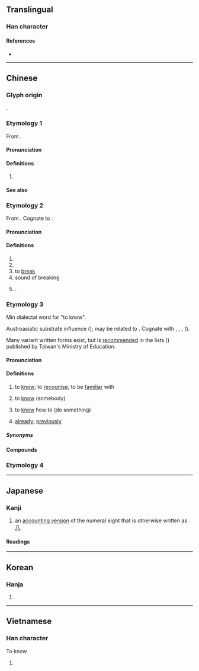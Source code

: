 {{character info}}
==Translingual==

===Han character===
{{Han char|rn=64|rad=手|as=07|sn=10|four=52000|canj=QRSN|ids=⿰扌别,⿰扌別}}

====References====
* {{Han ref|kx=0433.180|dkj=12141|dj=0783.010|hdz=31883.050|uh=634C|ud=25420|bh=AEC3|bd=44739}}

----

==Chinese==

===Glyph origin===
{{Han etym}}
{{Han compound|手|alt1=扌|別|t1=hand|ls=psc|c1=s|c2=p}}.

===Etymology 1===
{{zh-forms}}
From {{inh|zh|sit-pro|*b-r-gjat ~ b-g-rjat|*b-r-gjat|eight}}.
[[File:Tickets of Jiading Bus.jpg|thumb|{{lang|zh|'''捌'''元}}]]

====Pronunciation====
{{zh-pron
|m=bā
|c=baat3
|mn=qz,tp,xm:poeh/kh,zz:peh
|mc=1
|cat=num
}}

====Definitions====
{{zh-hanzi}}

# {{lb|zh|financial}} {{zh-alt-form|八|[[eight]]}}

====See also====
{{Chinese-numbers}}

===Etymology 2===
From {{inh|zh|sit-pro|*brat ~ prat|*brat|cut apart, cut open}}. Cognate to {{zh-m|*別}}.

====Pronunciation====
{{zh-pron
|m=bā
|c=baat3
|mc=y
|oc=y
|cat=v,n,pn
}}

====Definitions====
{{zh-hanzi}}

# {{zh-alt-form|朳|toothless rake}}
# {{zh-alt-form|扒|to break open, split open}}
# to [[break]]
# sound of breaking
# {{surname|zh|nodot=1}}.

===Etymology 3===
{{zh-forms|alt=別,八,仈,白,𧧸,識-"to know",曾-"already"}}
Min dialectal word for "to know".

Austroasiatic substrate influence ({{zh-ref|Norman and Mei, 1976}}); may be related to {{zh-m|*別|to split; to differentiate}}. Cognate with {{cog|vi|biết||to know}}, {{cog|mtq|mắt||to know}}, {{cog|mkh-ban-pro|*băt||to remember, to know}}, {{cog|hmx-pro|*pei||to know}} ({{cog|mww|paub||to know, to understand}}).

Many variant written forms exist, but {{lang|zh|捌}} is [http://twblg.dict.edu.tw/holodict_new/iongji/pdf/annesia294pdf.pdf recommended] in the ''{{w|Taiwanese Southern Min Recommended Characters}}'' lists ({{w2|zh|pref=《|臺灣閩南語推薦用字|suf=》}}) published by Taiwan's Ministry of Education.

====Pronunciation====
{{zh-pron
|md=báik
|mn=xm,qz,zz,tp,lk,sx,km,mg,hc,ph,sg:pat/xm,zz,kh,tn,yl,tc:bat
|mn_note=Zhangzhou: pat - only “to know”
|mn-t=bag4
|cat=v,adv
}}

====Definitions====
{{zh-hanzi}}

# {{lb|zh|Min}} to [[know]]; to [[recognise]]; to be [[familiar]] with
#: {{zh-x|捌字|to '''know''' how to read|tr=báik-cê|MD}}
#: {{zh-x|𣍐 捌 字|do not '''know''' how to read|tr=mâ̤-báik-cê|MD|audio=Cdo-fzho,_儥仈字.ogg}}
# {{lb|zh|Min}} to [[know]] (somebody)
#: {{zh-x|伓捌|to not '''know''' (someone)|tr=n̂g-báik|MD}}
# {{lb|zh|Hainanese}} to [[know]] how to (do something)
# {{lb|zh|Min Dong|Hokkien}} [[already]]; [[previously]]
#: {{zh-x|捌曾|''a term denoting past tense''|tr=báik-cèng|MD}}
#: {{zh-x|捌{bat} 做 %過{kòe}|to have done something '''already'''|MN}}
{{attn|zh|check labels}}

=====Synonyms=====
{{zh-dial|知道}}
{{zh-dial|認識}}
{{zh-dial|會}}

====Compounds====
{{zh-der|捌字|捌貨|捌想|毋捌|相捌|捌傳|捌勢|捌事|𣍐捌}}

===Etymology 4===
{{zh-see|㧙|v}}

{{zh-cat|Eight}}

----

==Japanese==

===Kanji===
{{ja-kanji|grade=|rs=手07}}

# an [[:w:Japanese numerals#Formal numbers|accounting version]] of the numeral eight that is otherwise written as [[八]].

====Readings====
{{ja-readings
|on=はつ, はち, べつ
|kun=さば-く, さば-ける, は-ける, は-かす
}}

----

==Korean==

===Hanja===
{{ko-hanja|hangeul=팔|eumhun=|rv=pal|mr=p'al|y=phal}}

# {{rfdef|ko|sort=手07}}

----

==Vietnamese==

===Han character===
{{vi-readings|reading=bịt, bát, bít, xốc, bắt, biết|rs=手07}}
To know
# {{rfdef|vi|sort=手07}}